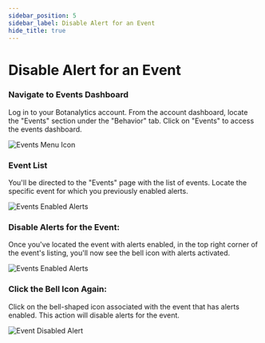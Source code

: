 ```yaml
---
sidebar_position: 5
sidebar_label: Disable Alert for an Event
hide_title: true
---
```




# Disable Alert for an Event

### Navigate to Events Dashboard

Log in to your Botanalytics account. From the account dashboard, locate the "Events" section under the "Behavior" tab. Click on "Events" to access the events dashboard.

<img src={EventsMenuButton} alt="Events Menu Icon" />

### Event List

You'll be directed to the "Events" page with the list of events. Locate the specific event for which you previously enabled alerts.

<img src={AlertEnabledEvent} alt="Events Enabled Alerts" />

### Disable Alerts for the Event:

Once you've located the event with alerts enabled, in the top right corner of the event's listing, you'll now see the bell icon with alerts activated.

<img src={DisableEventButton} alt="Events Enabled Alerts" />

### Click the Bell Icon Again:

Click on the bell-shaped icon associated with the event that has alerts enabled. This action will disable alerts for the event.

<img src={EventDisabledAlert} alt="Event Disabled Alert" />
